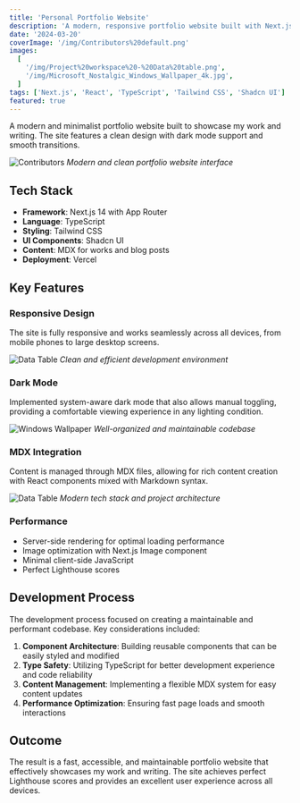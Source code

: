 ```yaml
---
title: 'Personal Portfolio Website'
description: 'A modern, responsive portfolio website built with Next.js 14, Tailwind CSS, and Shadcn UI components.'
date: '2024-03-20'
coverImage: '/img/Contributors%20default.png'
images:
  [
    '/img/Project%20workspace%20-%20Data%20table.png',
    '/img/Microsoft_Nostalgic_Windows_Wallpaper_4k.jpg',
  ]
tags: ['Next.js', 'React', 'TypeScript', 'Tailwind CSS', 'Shadcn UI']
featured: true
---
```


A modern and minimalist portfolio website built to showcase my work and writing. The site features a clean design with dark mode support and smooth transitions.

![Contributors](/img/Contributors%20default.png)
_Modern and clean portfolio website interface_

## Tech Stack

- **Framework**: Next.js 14 with App Router
- **Language**: TypeScript
- **Styling**: Tailwind CSS
- **UI Components**: Shadcn UI
- **Content**: MDX for works and blog posts
- **Deployment**: Vercel

## Key Features

### Responsive Design

The site is fully responsive and works seamlessly across all devices, from mobile phones to large desktop screens.

![Data Table](/img/Project%20workspace%20-%20Data%20table.png)
_Clean and efficient development environment_

### Dark Mode

Implemented system-aware dark mode that also allows manual toggling, providing a comfortable viewing experience in any lighting condition.

![Windows Wallpaper](/img/Microsoft_Nostalgic_Windows_Wallpaper_4k.jpg)
_Well-organized and maintainable codebase_

### MDX Integration

Content is managed through MDX files, allowing for rich content creation with React components mixed with Markdown syntax.

![Data Table](/img/Project%20workspace%20-%20Data%20table.png)
_Modern tech stack and project architecture_

### Performance

- Server-side rendering for optimal loading performance
- Image optimization with Next.js Image component
- Minimal client-side JavaScript
- Perfect Lighthouse scores

## Development Process

The development process focused on creating a maintainable and performant codebase. Key considerations included:

1. **Component Architecture**: Building reusable components that can be easily styled and modified
2. **Type Safety**: Utilizing TypeScript for better development experience and code reliability
3. **Content Management**: Implementing a flexible MDX system for easy content updates
4. **Performance Optimization**: Ensuring fast page loads and smooth interactions

## Outcome

The result is a fast, accessible, and maintainable portfolio website that effectively showcases my work and writing. The site achieves perfect Lighthouse scores and provides an excellent user experience across all devices.

